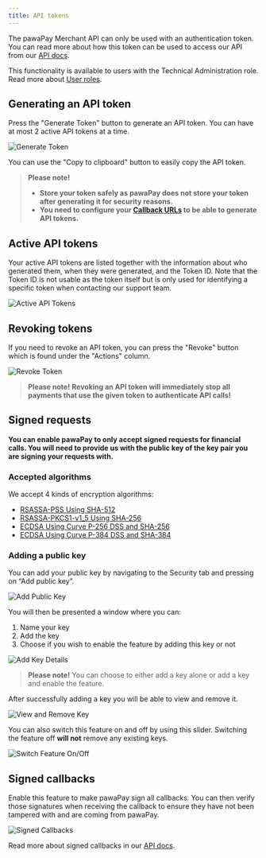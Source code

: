 ```yaml
---
title: API tokens
---
```


The pawaPay Merchant API can only be used with an authentication token. You can read more about how this token can be used to access our API from our [API docs](/using_the_api#authentication).

This functionality is available to users with the Technical Administration role. Read more about [User roles](/dashboard/user_management/user_roles).

## Generating an API token

Press the "Generate Token" button to generate an API token. You can have at most 2 active API tokens at a time. 

![Generate Token](/images/dashboard/other/generate_token.png)

You can use the "Copy to clipboard" button to easily copy the API token.

> **Please note!**
> - **Store your token safely as pawaPay does not store your token after generating it for security reasons.**
> - **You need to configure your [Callback URLs](/using_the_api#callback-urls) to be able to generate API tokens.**

## Active API tokens

Your active API tokens are listed together with the information about who generated them, when they were generated, and the Token ID. Note that the Token ID is not usable as the token itself but is only used for identifying a specific token when contacting our support team.

![Active API Tokens](/images/dashboard/other/active_tokens.png)

## Revoking tokens

If you need to revoke an API token, you can press the "Revoke" button which is found under the "Actions" column.

![Revoke Token](/images/dashboard/other/revoke_token.png)

> **Please note!**
> **Revoking an API token will immediately stop all payments that use the given token to authenticate API calls!**

## Signed requests

**You can enable pawaPay to only accept signed requests for financial calls. You will need to provide us with the public key of the key pair you are signing your requests with.**

### Accepted algorithms

We accept 4 kinds of encryption algorithms:

- [RSASSA-PSS Using SHA-512](https://datatracker.ietf.org/doc/html/rfc9421#name-rsassa-pss-using-sha-512)
- [RSASSA-PKCS1-v1_5 Using SHA-256](https://datatracker.ietf.org/doc/html/rfc9421#name-rsassa-pkcs1-v1_5-using-sha)
- [ECDSA Using Curve P-256 DSS and SHA-256](https://datatracker.ietf.org/doc/html/rfc9421#name-ecdsa-using-curve-p-256-dss)
- [ECDSA Using Curve P-384 DSS and SHA-384](https://datatracker.ietf.org/doc/html/rfc9421#name-ecdsa-using-curve-p-384-dss)

### Adding a public key

You can add your public key by navigating to the Security tab and pressing on “Add public key”.

![Add Public Key](/images/dashboard/other/add_public_key.png)

You will then be presented a window where you can:

1. Name your key
2. Add the key
3. Choose if you wish to enable the feature by adding this key or not

![Add Key Details](/images/dashboard/other/enter_public_key.png)

> **Please note!**
> You can choose to either add a key alone or add a key and enable the feature.

After successfully adding a key you will be able to view and remove it.

![View and Remove Key](/images/dashboard/other/view_key.png)

You can also switch this feature on and off by using this slider. Switching the feature off **will not** remove any existing keys.

![Switch Feature On/Off](/images/dashboard/other/signed_only.png)

## Signed callbacks

Enable this feature to make pawaPay sign all callbacks. You can then verify those signatures when receiving the callback to ensure they have not been tampered with and are coming from pawaPay.

![Signed Callbacks](/images/dashboard/other/signed_callbacks.png)

Read more about signed callbacks in our [API docs](/using_the_api#signatures-in-callbacks).